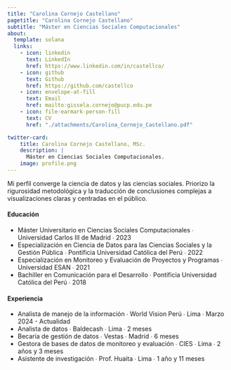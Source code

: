 ```yaml
---
title: "Carolina Cornejo Castellano"
pagetitle: "Carolina Cornejo Castellano"
subtitle: "Máster en Ciencias Sociales Computacionales"
about:
  template: solana
  links:
    - icon: linkedin
      text: LinkedIn
      href: https://www.linkedin.com/in/castellco/
    - icon: github
      text: Github
      href: https://github.com/castellco
    - icon: envelope-at-fill
      text: Email
      href: mailto:gissela.cornejo@pucp.edu.pe
    - icon: file-earmark-person-fill
      text: CV
      href: "./attachments/Carolina_Cornejo_Castellano.pdf"

twitter-card:
    title: Carolina Cornejo Castellano, MSc.
    description: |
      Máster en Ciencias Sociales Computacionales.
    image: profile.png
---
```

Mi perfil converge la ciencia de datos y las ciencias sociales. Priorizo la rigurosidad metodológica y la traducción de conclusiones complejas a visualizaciones claras y centradas en el público.

#### Educación
- Máster Universitario en Ciencias Sociales Computacionales ∙ Universidad Carlos III de Madrid ∙ 2023
- Especialización en Ciencia de Datos para las Ciencias Sociales y la Gestión Pública ∙ Pontificia Universidad Católica del Perú ∙ 2022
- Especialización en Monitoreo y Evaluación de Proyectos y Programas ∙ Universidad ESAN ∙ 2021
- Bachiller en Comunicación para el Desarrollo ∙ Pontificia Universidad Católica del Perú ∙ 2018


#### Experiencia
- Analista de manejo de la información ∙ World Vision Perú ∙ Lima ∙ Marzo 2024 - Actualidad
- Analista de datos ∙ Baldecash ∙ Lima ∙ 2 meses
- Becaria de gestión de datos ∙ Vestas ∙ Madrid ∙ 6 meses
- Gestora de bases de datos de monitoreo y evaluación ∙ CIES ∙ Lima ∙ 2 años y 3 meses
- Asistente de investigación ∙ Prof. Huaita ∙ Lima ∙ 1 año y 11 meses